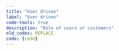 ```yaml
---
title: "User driven"
label: "User driven"
code-tools: true
description: "Role of users or customers"
old_codes: REPLACE
code: {code}
---
```

